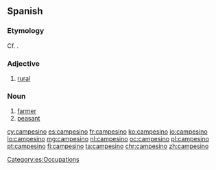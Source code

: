 ==Spanish==

===Etymology===
Cf. {{term|campo|lang=es}}.

===Adjective===
{{es-adj|f=campesina}}

# [[rural]]

===Noun===
{{es-noun|m|f=campesina}}

# [[farmer]]
# [[peasant]]


[[Category:es:Occupations]]

[[cy:campesino]]
[[es:campesino]]
[[fr:campesino]]
[[ko:campesino]]
[[io:campesino]]
[[lo:campesino]]
[[mg:campesino]]
[[nl:campesino]]
[[oc:campesino]]
[[pl:campesino]]
[[pt:campesino]]
[[fi:campesino]]
[[ta:campesino]]
[[chr:campesino]]
[[zh:campesino]]